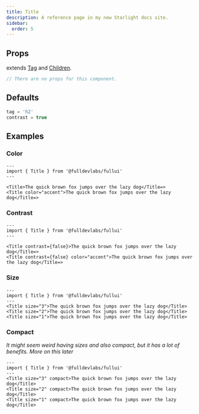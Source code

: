 ```yaml
---
title: Title
description: A reference page in my new Starlight docs site.
sidebar:
  order: 5
---
```


## Props
extends [Tag](/components/tag) and [Children](/components/children).
```ts
// There are no props for this component.
```

## Defaults
```js
tag = 'h2' 
contrast = true
```

## Examples
### Color
```astro live
---
import { Title } from '@fulldevlabs/fullui'
---

<Title>The quick brown fox jumps over the lazy dog</Title=>   
<Title color="accent">The quick brown fox jumps over the lazy dog</Title=>  
```

### Contrast
```astro live
---
import { Title } from '@fulldevlabs/fullui'
---

<Title contrast={false}>The quick brown fox jumps over the lazy dog</Title=>   
<Title contrast={false} color="accent">The quick brown fox jumps over the lazy dog</Title=>  
```

### Size
```astro live
---
import { Title } from '@fulldevlabs/fullui'
--- 
<Title size="3">The quick brown fox jumps over the lazy dog</Title>   
<Title size="2">The quick brown fox jumps over the lazy dog</Title>  
<Title size="1">The quick brown fox jumps over the lazy dog</Title>   
```

### Compact
*It might seem weird having sizes and also compact, but it has a lot of benefits. More on this later*
```astro live
---
import { Title } from '@fulldevlabs/fullui'
--- 
<Title size="3" compact>The quick brown fox jumps over the lazy dog</Title>   
<Title size="2" compact>The quick brown fox jumps over the lazy dog</Title>  
<Title size="1" compact>The quick brown fox jumps over the lazy dog</Title>   
```
